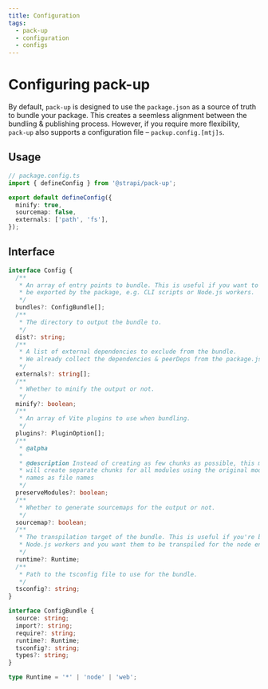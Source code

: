 ```yaml
---
title: Configuration
tags:
  - pack-up
  - configuration
  - configs
---
```


# Configuring pack-up

By default, `pack-up` is designed to use the `package.json` as a source of truth to bundle your package.
This creates a seemless alignment between the bundling & publishing process. However, if you require more
flexibility, `pack-up` also supports a configuration file – `packup.config.[mtj]s`.

## Usage

```ts
// package.config.ts
import { defineConfig } from '@strapi/pack-up';

export default defineConfig({
  minify: true,
  sourcemap: false,
  externals: ['path', 'fs'],
});
```

## Interface

```ts
interface Config {
  /**
   * An array of entry points to bundle. This is useful if you want to bundle something that should not
   * be exported by the package, e.g. CLI scripts or Node.js workers.
   */
  bundles?: ConfigBundle[];
  /**
   * The directory to output the bundle to.
   */
  dist?: string;
  /**
   * A list of external dependencies to exclude from the bundle.
   * We already collect the dependencies & peerDeps from the package.json.
   */
  externals?: string[];
  /**
   * Whether to minify the output or not.
   */
  minify?: boolean;
  /**
   * An array of Vite plugins to use when bundling.
   */
  plugins?: PluginOption[];
  /**
   * @alpha
   *
   * @description Instead of creating as few chunks as possible, this mode
   * will create separate chunks for all modules using the original module
   * names as file names
   */
  preserveModules?: boolean;
  /**
   * Whether to generate sourcemaps for the output or not.
   */
  sourcemap?: boolean;
  /**
   * The transpilation target of the bundle. This is useful if you're bundling many different CLIs or
   * Node.js workers and you want them to be transpiled for the node environment.
   */
  runtime?: Runtime;
  /**
   * Path to the tsconfig file to use for the bundle.
   */
  tsconfig?: string;
}

interface ConfigBundle {
  source: string;
  import?: string;
  require?: string;
  runtime?: Runtime;
  tsconfig?: string;
  types?: string;
}

type Runtime = '*' | 'node' | 'web';
```
